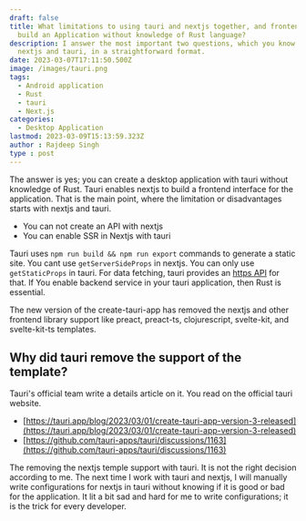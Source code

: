 ```yaml
---
draft: false
title: What limitations to using tauri and nextjs together, and frontend developers
  build an Application without knowledge of Rust language?
description: I answer the most important two questions, which you know before starting with
  nextjs and tauri, in a straightforward format.
date: 2023-03-07T17:11:50.500Z
image: /images/tauri.png 
tags:
  - Android application
  - Rust
  - tauri
  - Next.js
categories:
  - Desktop Application
lastmod: 2023-03-09T15:13:59.323Z
author : Rajdeep Singh
type : post
---
```

The answer is yes; you can create a desktop application with tauri without knowledge of Rust. Tauri enables nextjs to build a frontend interface for the application. That is the main point, where the limitation or disadvantages starts with nextjs and tauri.

* You can not create an API with nextjs
* You can enable SSR in Nextjs with tauri

Tauri uses `npm run build && npm run export` commands to generate a static site. You cant use `getServerSideProps` in nextjs. You can only use `getStaticProps` in tauri. 
For data fetching, tauri provides an [https API](https://tauri.app/v1/api/js/http) for that. If You enable backend service in your tauri application, then Rust is essential.

<Alert color="blue">
The new version of the create-tauri-app has removed the nextjs and other frontend library support like preact, preact-ts, clojurescript, svelte-kit, and svelte-kit-ts templates.
</Alert>

## Why did tauri remove the support of the template?

Tauri's official team write a details article on it. You read on the official tauri website.

* [https://tauri.app/blog/2023/03/01/create-tauri-app-version-3-released](https://tauri.app/blog/2023/03/01/create-tauri-app-version-3-released)
* [https://github.com/tauri-apps/tauri/discussions/1163](https://github.com/tauri-apps/tauri/discussions/1163)

The removing the nextjs temple support with tauri. It is not the right decision according to me. The next time I work with tauri and nextjs, I will manually write configurations for nextjs in tauri without knowing if it is good or bad for the application. 
It lit a bit sad and hard for me to write configurations; it is the trick for every developer.
